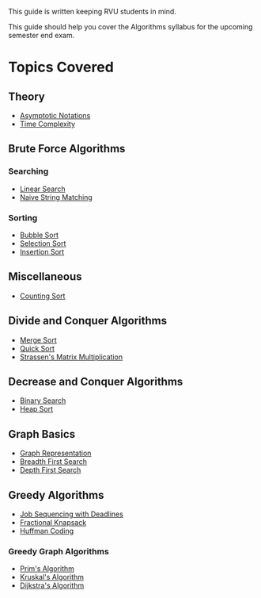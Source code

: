 This guide is written keeping RVU students in mind.

This guide should help you cover the Algorithms syllabus for the upcoming semester end exam.

# Topics Covered

## Theory

-   [Asymptotic Notations](/theory/asymptotic-notation)
-   [Time Complexity](/theory/time-complexity)

## Brute Force Algorithms

### Searching

-   [Linear Search](/brute-force/searching/linear-search)
-   [Naive String Matching](/brute-force/searching/naive-string-matching)

### Sorting

-   [Bubble Sort](/brute-force/sorting/bubble-sort)
-   [Selection Sort](/brute-force/sorting/selection-sort)
-   [Insertion Sort](/brute-force/sorting/insertion-sort)

## Miscellaneous

-   [Counting Sort](/misc/counting-sort)

## Divide and Conquer Algorithms

-   [Merge Sort](/divide-and-conquer/merge-sort)
-   [Quick Sort](/divide-and-conquer/quick-sort)
-   [Strassen's Matrix Multiplication](/divide-and-conquer/strassens)

## Decrease and Conquer Algorithms

-   [Binary Search](/decrease-and-conquer/binary-search)
-   [Heap Sort](/decrease-and-conquer/heap-sort)

## Graph Basics

-   [Graph Representation](/graph-basics/representation)
-   [Breadth First Search](/graph-basics/bfs)
-   [Depth First Search](/graph-basics/dfs)

## Greedy Algorithms

-   [Job Sequencing with Deadlines](/greedy/job-sequencing)
-   [Fractional Knapsack](/greedy/fractional-knapsack)
-   [Huffman Coding](/greedy/huffman-coding)

### Greedy Graph Algorithms

-   [Prim's Algorithm](/greedy/graph/prims)
-   [Kruskal's Algorithm](/greedy/graph/kruskals)
-   [Dijkstra's Algorithm](/greedy/graph/dijkstras)
